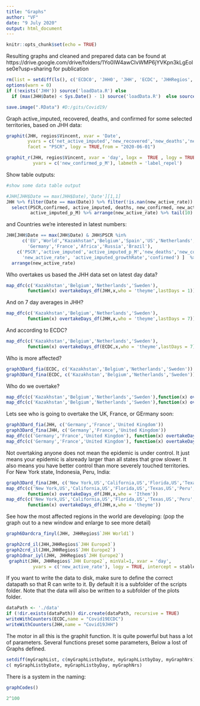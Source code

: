 ```yaml
---
title: "Graphs"
author: "VF"
date: "9 July 2020"
output: html_document
---
```


```r
knitr::opts_chunk$set(echo = TRUE)
```

Resulting graphs and cleaned and prepared data can be found at 
https://drive.google.com/drive/folders/1Yo0IW4awCIvWMP6jYVKpn3kLgEolse0e?usp=sharing
for publication 
```r
rm(list = setdiff(ls(), c('ECDC0', 'JHH0', 'JHH', 'ECDC', 'JHHRegios', 'ECDCRegios','testing')))
options(warn = 0)
if (!exists('JHH')) source('loadData.R') else 
  if (max(JHH$Date) < Sys.Date() - 1) source('loadData.R')  else source('definitions.R')

```
```r
save.image(".RData") #D:/gits/Covid19/
```
Graph active_imputed, recovered, deaths, and confirmed for some selected territories, 
based on JHH data:
```r
graphit(JHH, regios$Vincent, xvar = 'Date', 
        yvars = c('net_active_imputed','new_recovered','new_deaths','new_confirmed'),
        facet = "PSCR", logy = TRUE,from = "2020-06-01")
```
```r

graphit_r(JHH, regios$Vincent, xvar = 'day', logx =  TRUE , logy = TRUE, from = "2020-07-01",
          yvars = c('new_confirmed_p_M'), labmeth = 'label_repel')
```

Show table outputs: 
```r
#show some data table output

#JHH[JHH$Date == max(JHH$Date),'Date'][1,1]
JHH %>% filter(Date == max(Date)) %>% filter(!is.nan(new_active_rate)) %>%
  select(PSCR,confirmed, active_imputed, deaths, new_confirmed, new_active_rate, active_imputed_growthRate, 
         active_imputed_p_M) %>% arrange(new_active_rate) %>% tail(10)
```
and Countries we're interested in latest numbers: 
```r
JHH[JHH$Date == max(JHH$Date) & JHH$PSCR %in% 
      c('EU','World',"Kazakhstan",'Belgium','Spain','US','Netherlands','Europe',
        'Germany','France','Africa','Russia','Brazil'),
    c('PSCR','active_imputed','active_imputed_p_M','new_deaths','new_confirmed',
      'new_active_rate', 'active_imputed_growthRate','confirmed') ]  %>%
  arrange(new_active_rate)

```
Who overtakes us based the JHH data set on latest day data? 
```r
map_dfc(c('Kazakhstan','Belgium','Netherlands','Sweden'),
        function(x) overtakeDays_df(JHH,x,who = 'theyme',lastDays = 1))
```
And on 7 day averages in JHH? 
```r
map_dfc(c('Kazakhstan','Belgium','Netherlands','Sweden'),
        function(x) overtakeDays_df(JHH,x,who = 'theyme',lastDays = 7))
```

And according to ECDC? 
```r
map_dfc(c('Kazakhstan','Belgium','Netherlands','Sweden'), 
        function(x) overtakeDays_df(ECDC,x,who = 'theyme',lastDays = 7))
```
Who is more affected? 
```r
graph3Dard_fia(ECDC, c('Kazakhstan','Belgium','Netherlands','Sweden'))
graph3Dard_fina(ECDC, c('Kazakhstan','Belgium','Netherlands','Sweden'))
```
Who do we overtake?
```r
map_dfc(c('Kazakhstan','Belgium','Netherlands','Sweden'),function(x) overtakeDays_df(JHH,x,who = 'Ithem',lastDays = 7))
map_dfc(c('Kazakhstan','Belgium','Netherlands','Sweden'),function(x) overtakeDays_df(ECDC,x,who = 'Ithem',lastDays = 7))
```
Lets see who is going to overtake the UK, France, or GErmany soon: 
```r
graph3Dard_fia(JHH, c('Germany','France','United Kingdom'))
graph3Dard_fina(JHH, c('Germany','France','United Kingdom'))
map_dfc(c('Germany','France','United Kingdom'), function(x) overtakeDays_df(JHH,x,who = "theyme", lastDays = 7))
map_dfc(c('Germany','France','United Kingdom'), function(x) overtakeDays_df(JHH,x,who = "Ithem", lastDays = 7))
```
Not overtaking anyone does not mean the epidemic is under control. It just means your epidemic is alsready larger than all states that grow slower. It also means you have better control than more severely touched territories. 
For New York state, Indonesia, Peru, India: 
```r
graph3Dard_fina(JHH, c('New York,US','California,US','Florida,US','Texas,US','Peru',"Arizona,US"))
map_dfc(c('New York,US','California,US','Florida,US','Texas,US','Peru',"Arizona,US"),
        function(x) overtakeDays_df(JHH,x,who = 'Ithem'))
map_dfc(c('New York,US','California,US','Florida,US','Texas,US','Peru',"Arizona,US"),
        function(x) overtakeDays_df(JHH,x,who = 'theyme'))
```
See how the most affected regions in the world are developing: (pop the graph out to a new window and enlarge to see more detail)
```r
graph6Dardcra_finyl(JHH, JHHRegios$`JHH World1`)
```
```r
graph2crd_il(JHH,JHHRegios$`JHH Europe3`)
graph2crd_il(JHH,JHHRegios$`JHH Europe2`)
graph1dnar_iyl(JHH, JHHRegios$`JHH Europe2`)
 graphit(JHH, JHHRegios$`JHH Europe2`, minVal=1, xvar = 'day', 
          yvars = c('new_active_rate'), logy = TRUE, intercept = stableRate) 
```
If you want to write the data to disk, make sure to define the correct datapath so that R can write to it. By default it is a subfolder of the scripts folder. Note that the data will also be written to a subfolder of the plots folder. 
``` r
dataPath <- './data'
if (!dir.exists(dataPath)) dir.create(dataPath, recursive = TRUE)
writeWithCounters(ECDC,name = "Covid19ECDC")
writeWithCounters(JHH,name = "Covid19JHH") 
```
The motor in all this is the graphit function. It is quite powerful but hass a lot of parameters. Several functions preset some parameters, Below a lost of Graphs defined. 
```r
setdiff(myGraphList, c(myGraphListbyDate, myGraphListbyDay, myGraphNrs))
c( myGraphListbyDate, myGraphListbyDay, myGraphNrs)
```
There is a system in the naming: 
```r
graphCodes()
```
```python
2^100
```

